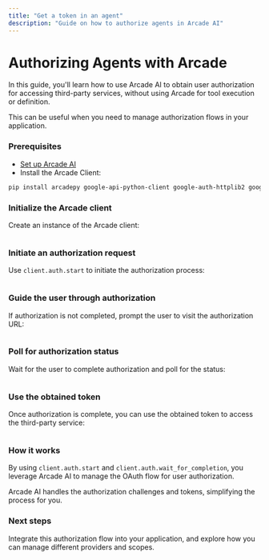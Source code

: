 ```yaml
---
title: "Get a token in an agent"
description: "Guide on how to authorize agents in Arcade AI"
---
```



# Authorizing Agents with Arcade

In this guide, you'll learn how to use Arcade AI to obtain user authorization for accessing third-party services, without using Arcade for tool execution or definition.

This can be useful when you need to manage authorization flows in your application.

<Steps>

### Prerequisites

- [Set up Arcade AI](/home/quickstart)
- Install the Arcade Client:

```bash
pip install arcadepy google-api-python-client google-auth-httplib2 google-auth-oauthlib
```

### Initialize the Arcade client

Create an instance of the Arcade client:

```python file=<rootDir>/examples/code/guides/agentauth/auth_with_google.py#L1-L3 {3}

```

### Initiate an authorization request

Use `client.auth.start` to initiate the authorization process:

```python file=<rootDir>/examples/code/guides/agentauth/auth_with_google.py#L7-L12

```

### Guide the user through authorization

If authorization is not completed, prompt the user to visit the authorization URL:

```python file=<rootDir>/examples/code/guides/agentauth/auth_with_google.py#L14-L16

```

### Poll for authorization status

Wait for the user to complete authorization and poll for the status:

```python file=<rootDir>/examples/code/guides/agentauth/auth_with_google.py#L18-L19

```

### Use the obtained token

Once authorization is complete, you can use the obtained token to access the third-party service:

```python file=<rootDir>/examples/code/guides/agentauth/use_token_with_google.py {5}

```

</Steps>

### How it works

By using `client.auth.start` and `client.auth.wait_for_completion`, you leverage Arcade AI to manage the OAuth flow for user authorization.

Arcade AI handles the authorization challenges and tokens, simplifying the process for you.

### Next steps

Integrate this authorization flow into your application, and explore how you can manage different providers and scopes.
